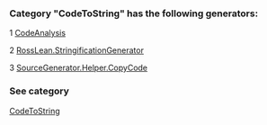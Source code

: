 ### Category "CodeToString" has the following generators:

   1 [CodeAnalysis](/docs/CodeAnalysis)

   2 [RossLean.StringificationGenerator](/docs/RossLean.StringificationGenerator)

   3 [SourceGenerator.Helper.CopyCode](/docs/SourceGenerator.Helper.CopyCode)

### See category

[CodeToString](/docs/Categories/CodeToString)
